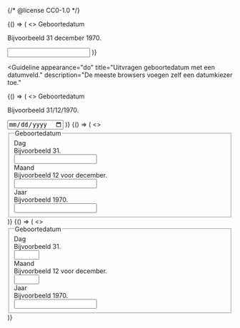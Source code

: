 {/* @license CC0-1.0 */}


<Guideline appearance="do" title="Uitvragen geboortedatum met een tekstveld.">
  <Canvas language="html">
    {() => (
      <>
        <label htmlFor="date0">Geboortedatum</label>
        <p id="description-date0">Bijvoorbeeld 31 december 1970.</p>
        <input id="date0" type="text" autoComplete="bday" aria-describedby="description-date0" />
      </>
    )}
  </Canvas>
</Guideline>

<Guideline
  appearance="do"
  title="Uitvragen geboortedatum met een datumveld."
  description="De meeste browsers voegen zelf een datumkiezer toe."
>
  <Canvas language="html">
    {() => (
      <>
        <label htmlFor="date1">Geboortedatum</label>
        <p id="description-date1">Bijvoorbeeld 31/12/1970.</p>
        <input id="date1" type="date" aria-describedby="description-date1" autoComplete="bday" />
      </>
    )}
  </Canvas>
</Guideline>

<Guideline appearance="do" title="Uitvragen geboortedatum met een inputmode=numeric.">
  <Canvas
    language="html"
    designTokens={{
      "--utrecht-textbox-max-inline-size": "20ch",
    }}
  >
    {() => (
      <>
        <fieldset>
          <legend>Geboortedatum</legend>
          <div>
            <label htmlFor="day2">Dag</label>
            <div id="description-day2">Bijvoorbeeld 31.</div>
            <input
              id="day2"
              type="text"
              inputMode="numeric"
              aria-describedby="description-day2"
              autoComplete="bday-day"
              maxLength="2"
            />
          </div>
          <div>
            <label htmlFor="month2">Maand</label>
            <div id="description-month2">Bijvoorbeeld 12 voor december.</div>
            <input
              id="month2"
              type="text"
              inputMode="numeric"
              aria-describedby="description-month2"
              autoComplete="bday-month"
              maxLength="2"
            />
          </div>
          <div>
            <label htmlFor="year2">Jaar</label>
            <div id="description-year2">Bijvoorbeeld 1970.</div>
            <input
              id="c2"
              type="text"
              inputMode="numeric"
              aria-describedby="description-year2"
              autoComplete="bday-year"
              maxLength="4"
            />
          </div>
        </fieldset>
      </>
    )}
  </Canvas>
</Guideline>

<Guideline appearance="dont" title="Uitvragen geboortedatum met een nummerveld (type=number).">
  <Canvas
    language="html"
    designTokens={{
      "--utrecht-textbox-max-inline-size": "20ch",
    }}
  >
    {() => (
      <>
        <fieldset>
          <legend>Geboortedatum</legend>
          <div>
            <label htmlFor="day3">Dag</label>
            <div id="description-day3">Bijvoorbeeld 31.</div>
            <input
              id="day3"
              type="number"
              aria-describedby="description-day3"
              autoComplete="bday-day"
              min="1"
              max="31"
            />
          </div>
          <div>
            <label htmlFor="month3">Maand</label>
            <div id="description-month3">Bijvoorbeeld 12 voor december.</div>
            <input
              id="month3"
              type="number"
              aria-describedby="description-month3"
              autoComplete="bday-month"
              min="1"
              max="12"
            />
          </div>
          <div>
            <label htmlFor="year3">Jaar</label>
            <div id="description-year3">Bijvoorbeeld 1970.</div>
            <input id="year3" type="number" aria-describedby="description-year3" autoComplete="bday-year" />
          </div>
        </fieldset>
      </>
    )}
  </Canvas>
</Guideline>
